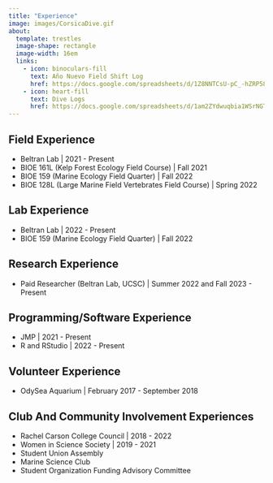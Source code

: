```yaml
---
title: "Experience"
image: images/CorsicaDive.gif
about:
  template: trestles
  image-shape: rectangle
  image-width: 16em
  links:
    - icon: binoculars-fill
      text: Año Nuevo Field Shift Log
      href: https://docs.google.com/spreadsheets/d/1Z8NNTCsU-pC_-hZRP58IjCPakXqGYqCilTzT7ElOSY0/edit?usp=sharing
    - icon: heart-fill
      text: Dive Logs
      href: https://docs.google.com/spreadsheets/d/1am2ZYdwuqbia1WSrNGTGrN0-Y7QvbnOxJkqGr6XmZmg/edit?usp=sharing
---
```


## **Field Experience**

- Beltran Lab | 2021 - Present
- BIOE 161L (Kelp Forest Ecology Field Course) | Fall 2021
- BIOE 159 (Marine Ecology Field Quarter) | Fall 2022
- BIOE 128L (Large Marine Field Vertebrates Field Course) | Spring 2022

## **Lab Experience**

- Beltran Lab | 2022 - Present
- BIOE 159 (Marine Ecology Field Quarter) | Fall 2022

## **Research Experience**

- Paid Researcher (Beltran Lab, UCSC) | Summer 2022 and Fall 2023 - Present
    
## **Programming/Software Experience**

- JMP | 2021 - Present
- R and RStudio | 2022 - Present
    
## **Volunteer Experience**

- OdySea Aquarium | February 2017 - September 2018

## **Club And Community Involvement Experiences**

- Rachel Carson College Council | 2018 - 2022
- Women in Science Society | 2019 - 2021
- Student Union Assembly
- Marine Science Club
- Student Organization Funding Advisory Committee